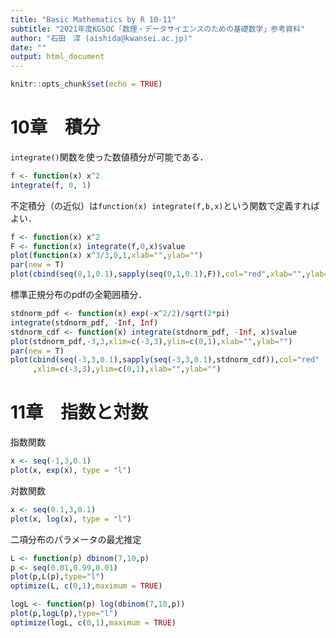 ```yaml
---
title: "Basic Mathematics by R 10-11"
subtitle: "2021年度KGSOC「数理・データサイエンスのための基礎数学」参考資料"
author: "石田　淳 (aishida@kwansei.ac.jp)"
date: ""
output: html_document
---
```


```r
knitr::opts_chunk$set(echo = TRUE)
```

# 10章　積分

`integrate()`関数を使った数値積分が可能である．

```r
f <- function(x) x^2
integrate(f, 0, 1)
```

不定積分（の近似）は`function(x) integrate(f,b,x)`という関数で定義すればよい．

```r
f <- function(x) x^2
F <- function(x) integrate(f,0,x)$value
plot(function(x) x^3/3,0,1,xlab="",ylab="")
par(new = T)
plot(cbind(seq(0,1,0.1),sapply(seq(0,1,0.1),F)),col="red",xlab="",ylab="")
```

標準正規分布のpdfの全範囲積分．

```r
stdnorm_pdf <- function(x) exp(-x^2/2)/sqrt(2*pi)
integrate(stdnorm_pdf, -Inf, Inf)
stdnorm_cdf <- function(x) integrate(stdnorm_pdf, -Inf, x)$value
plot(stdnorm_pdf,-3,3,xlim=c(-3,3),ylim=c(0,1),xlab="",ylab="")
par(new = T)
plot(cbind(seq(-3,3,0.1),sapply(seq(-3,3,0.1),stdnorm_cdf)),col="red"
     ,xlim=c(-3,3),ylim=c(0,1),xlab="",ylab="")
```

# 11章　指数と対数

指数関数
```r
x <- seq(-1,3,0.1)
plot(x, exp(x), type = "l")
```

対数関数
```r
x <- seq(0.1,3,0.1)
plot(x, log(x), type = "l")
```

二項分布のパラメータの最尤推定

```r
L <- function(p) dbinom(7,10,p)
p <- seq(0.01,0.99,0.01)
plot(p,L(p),type="l")
optimize(L, c(0,1),maximum = TRUE)
```

```r
logL <- function(p) log(dbinom(7,10,p))
plot(p,logL(p),type="l")
optimize(logL, c(0,1),maximum = TRUE)
```